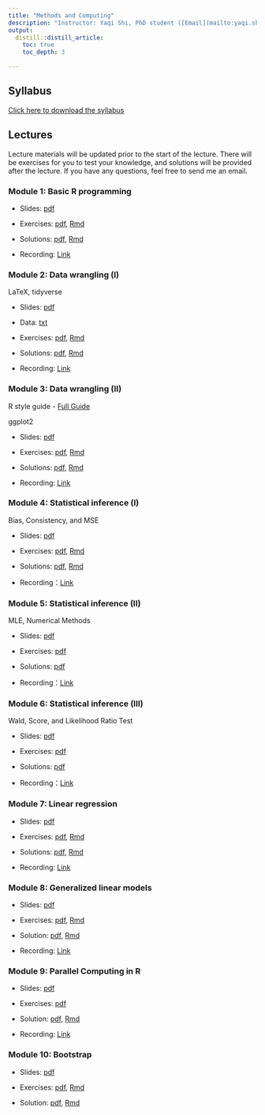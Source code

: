 ```yaml
---
title: "Methods and Computing"
description: "Instructor: Yaqi Shi, PhD student ([Email](mailto:yaqi.shi@mail.utoronto.ca))"
output:
  distill::distill_article:
    toc: true
    toc_depth: 3

---
```


## Syllabus

[Click here to download the syllabus](Computing/2024/syllabus_computing.pdf)



## Lectures

Lecture materials will be updated prior to the start of the lecture. There will be exercises for you to test your knowledge, and solutions will be provided after the lecture. If you have any questions, feel free to send me an email.

### Module 1: Basic R programming

- Slides: [pdf](Computing/2024/Slides/mod1.pdf) 

- Exercises: [pdf](Computing/2024/Exercises/ex1.pdf), [Rmd](Computing/2024/Exercises/ex1.Rmd)

- Solutions: [pdf](Computing/2024/Solutions/sol1.pdf), [Rmd](Computing/2024/Solutions/sol1.Rmd)

- Recording: [Link](https://play.library.utoronto.ca/embed/2512caddaa6f822e94ba7afc1cecba9b)


### Module 2: Data wrangling (I)

LaTeX, tidyverse

- Slides: [pdf](Computing/2024/Slides/mod2.pdf) 

- Data: [txt](Computing/2024/Slides/mtcars.txt)

- Exercises: [pdf](Computing/2024/Exercises/ex2.pdf), [Rmd](Computing/2024/Exercises/ex2.Rmd)

- Solutions: [pdf](Computing/2024/Solutions/sol2.pdf), [Rmd](Computing/2024/Solutions/sol2.Rmd)

- Recording: [Link](https://play.library.utoronto.ca/watch/8cff1267e03eabbdfb8765f07e7d4e90)



### Module 3: Data wrangling (II)

R style guide
- [Full Guide](https://style.tidyverse.org)

ggplot2

- Slides: [pdf](Computing/2024/Slides/mod3.pdf) 

- Exercises: [pdf](Computing/2024/Exercises/ex3.pdf), [Rmd](Computing/2024/Exercises/ex3.Rmd)

- Solutions: [pdf](Computing/2024/Solutions/sol3.pdf), [Rmd](Computing/2024/Solutions/sol3.Rmd)

- Recording: [Link](https://play.library.utoronto.ca/watch/25639982c061c5bad7033589da27df40)

 
### Module 4: Statistical inference (I)

Bias, Consistency, and MSE

- Slides: [pdf](Computing/2024/Slides/mod4.pdf) 

- Exercises: [pdf](Computing/2024/Exercises/ex4.pdf), [Rmd](Computing/2024/Exercises/ex4.Rmd)

- Solutions: [pdf](Computing/2024/Solutions/sol4.pdf), [Rmd](Computing/2024/Solutions/sol4.Rmd)
 
- Recording：[Link](https://play.library.utoronto.ca/watch/658b73dd8cac7c748e00a43c3b211a2f)

### Module 5: Statistical inference (II)

MLE, Numerical Methods

- Slides: [pdf](Computing/2024/Slides/mod5.pdf) 

- Exercises: [pdf](Computing/2024/Exercises/ex5.pdf)

- Solutions: [pdf](Computing/2024/Solutions/sol5.pdf)

- Recording：[Link](https://play.library.utoronto.ca/watch/882a1e7804b0d04ad98bd006fcfdd400)


### Module 6: Statistical inference (III)

Wald, Score, and Likelihood Ratio Test

- Slides: [pdf](Computing/2024/Slides/mod6.pdf) 

- Exercises: [pdf](Computing/2024/Exercises/ex6.pdf)

- Solutions: [pdf](Computing/2022/Solutions/sol6.pdf)

- Recording：[Link](https://play.library.utoronto.ca/watch/47239f4d003313eddd2b843bff3a7760)


### Module 7: Linear regression 

- Slides: [pdf](Computing/2024/Slides/mod7.pdf) 

- Exercises: [pdf](Computing/2024/Exercises/ex7.pdf), [Rmd](Computing/2024/Exercises/ex7.Rmd)

- Solutions: [pdf](Computing/2024/Solutions/sol7.pdf), [Rmd](Computing/2024/Solutions/sol7.Rmd)

- Recording: [Link](https://play.library.utoronto.ca/watch/c886222f7d08bc3b40f628338eba617d)


### Module 8: Generalized linear models

- Slides: [pdf](Computing/2024/Slides/mod8.pdf) 

- Exercises: [pdf](Computing/2024/Exercises/ex8.pdf),  [Rmd](Computing/2024/Exercises/ex8.Rmd)

- Solution: [pdf](Computing/2024/Solutions/sol8.pdf), [Rmd](Computing/2024/Solutions/sol8.Rmd)

- Recording: [Link](https://play.library.utoronto.ca/watch/73637113a4d17d1cff9b83220a199050)



### Module 9: Parallel Computing in R


- Slides: [pdf](Computing/2024/Slides/mod9.pdf) 

- Exercises: [pdf](Computing/2024/Exercises/ex9.pdf)

- Solution: [pdf](Computing/2024/Solutions/sol9.pdf), [Rmd](Computing/2024/Solutions/sol9.Rmd)

- Recording: [Link](https://play.library.utoronto.ca/watch/a09e6bad7e19ec53fde95e3395dc44c4)



### Module 10: Bootstrap

- Slides: [pdf](Computing/2024/Slides/mod10.pdf) 

- Exercises: [pdf](Computing/2024/Exercises/ex10.pdf),  [Rmd](Computing/2024/Exercises/ex10.Rmd)


- Solution: [pdf](Computing/2024/Solutions/sol10.pdf), [Rmd](Computing/2024/Solutions/sol10.Rmd)

<!--
- Recording: [Link]()
-->